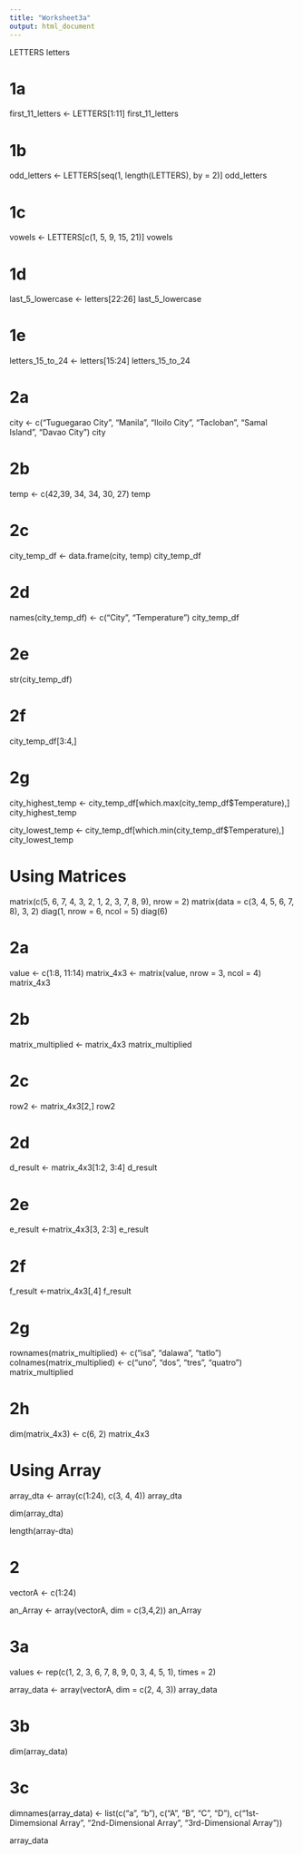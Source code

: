 ```yaml
---
title: "Worksheet3a"
output: html_document
---
```


LETTERS
letters

# 1a
first_11_letters <- LETTERS[1:11]
first_11_letters

# 1b
odd_letters <- LETTERS[seq(1, length(LETTERS), by = 2)]
odd_letters

# 1c
vowels <- LETTERS[c(1, 5, 9, 15, 21)]
vowels

# 1d
last_5_lowercase <- letters[22:26]
last_5_lowercase

# 1e
letters_15_to_24 <- letters[15:24]
letters_15_to_24

# 2a
city <- c("Tuguegarao City", "Manila", "Iloilo City", "Tacloban", "Samal Island", "Davao City")
city

# 2b
temp <- c(42,39, 34, 34, 30, 27)
temp

# 2c
city_temp_df <- data.frame(city, temp)
city_temp_df

# 2d
names(city_temp_df) <- c("City", "Temperature")
city_temp_df

# 2e
str(city_temp_df)

# 2f
city_temp_df[3:4,]

# 2g
city_highest_temp <- city_temp_df[which.max(city_temp_df$Temperature),]
city_highest_temp

city_lowest_temp <- city_temp_df[which.min(city_temp_df$Temperature),]
city_lowest_temp

# Using Matrices
matrix(c(5, 6, 7, 4, 3, 2, 1, 2, 3, 7, 8, 9), nrow = 2)
matrix(data = c(3, 4, 5, 6, 7, 8), 3, 2)
diag(1, nrow = 6, ncol = 5)
diag(6)

# 2a
value <- c(1:8, 11:14)
matrix_4x3 <- matrix(value, nrow = 3, ncol = 4)
matrix_4x3

# 2b
matrix_multiplied <- matrix_4x3
matrix_multiplied

# 2c
row2 <- matrix_4x3[2,]
row2

# 2d
d_result <- matrix_4x3[1:2, 3:4]
d_result

# 2e
e_result <-matrix_4x3[3, 2:3]
e_result

# 2f
f_result <-matrix_4x3[,4]
f_result

# 2g
rownames(matrix_multiplied) <- c("isa", "dalawa", "tatlo")
colnames(matrix_multiplied) <- c("uno", "dos", "tres", "quatro")
matrix_multiplied

# 2h
dim(matrix_4x3) <- c(6, 2)
matrix_4x3

# Using Array
array_dta <- array(c(1:24), c(3, 4, 4))
array_dta

dim(array_dta)

length(array-dta)

# 2
vectorA <- c(1:24)

an_Array <- array(vectorA, dim = c(3,4,2))
an_Array

# 3a
values <- rep(c(1, 2, 3, 6, 7, 8, 9, 0, 3, 4, 5, 1), times = 2)

array_data <- array(vectorA, dim = c(2, 4, 3))
array_data

# 3b
dim(array_data)

# 3c 
dimnames(array_data) <- list(c("a", "b"), c("A", "B", "C", "D"), c("1st-Dimemsional Array", "2nd-Dimensional Array",  "3rd-Dimensional Array"))

array_data
